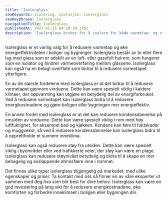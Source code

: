 ```yaml
---
title: 'Isolerglass'
seoKeywords: isolering, isolasjon, isolerglass
seoKeyphrase: Isolerglass
navigationTitle: Isolerglass
publishedAt: 2023-01-15 09:20:39.179Z
description: 'Isolerglass brukes for å isolere for både varmetap- og støy, og passer for mange forskjellige applikasjoner. Les mer om isolerglass her.'
---
```


Isolerglass er et vanlig valg for å redusere varmetap og øke energieffektiviteten i boliger og bygninger. Isolerglass består av to eller flere lag med glass som er adskilt av en luft- eller gassfylt hulrom, som fungerer som en isolator og hindrer varmeoverføring mellom glassene. Isolerglass kan også ha en belagt overflate som bidrar til å redusere varmetapet ytterligere.

En av de største fordelene med isolerglass er at det bidrar til å redusere varmetapet gjennom vinduene. Dette kan være spesielt viktig i kaldere klimaer, der oppvarming kan utgjøre en betydelig del av energiforbruket. Ved å redusere varmetapet kan isolerglass bidra til å redusere energikostnadene og gjøre boligen eller bygningen mer energieffektiv.

En annen fordel med isolerglass er at det kan redusere kondensdannelse på innsiden av vinduene. Dette kan være spesielt viktig i rom med høy luftfuktighet, for eksempel bad og kjøkken. Kondens kan føre til fuktskader og muggvekst, så ved å redusere kondensdannelse kan isolerglass bidra til å opprettholde et sunnere inneklima.

Isolerglass kan også redusere støy fra utsiden. Dette kan være spesielt viktig i byområder eller ved trafikkerte veier, der støy kan være en plage. Isolerglass kan redusere støynivået betydelig og bidra til å skape en mer behagelig og avslappende atmosfære inne i rommet.

Det finnes ulike typer isolerglass tilgjengelig på markedet, med ulike egenskaper og priser. Ta kontakt med oss så finner en av våre eksperter ut sammen med deg hva som blir best for dine behov. Isolerglass kan være en god investering på lang sikt for å redusere energikostnadene, øke komforten og forbedre inneklimaet i boligen eller bygningen din.
